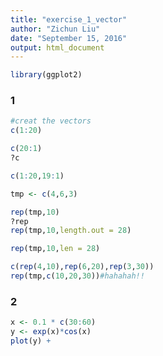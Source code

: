 ```yaml
---
title: "exercise_1_vector"
author: "Zichun Liu"
date: "September 15, 2016"
output: html_document
---
```

```r
library(ggplot2)
```

### 1
```r
#creat the vectors
c(1:20)

c(20:1)
?c

c(1:20,19:1)

tmp <- c(4,6,3)

rep(tmp,10)
?rep
rep(tmp,10,length.out = 28)

rep(tmp,10,len = 28)

c(rep(4,10),rep(6,20),rep(3,30))
rep(tmp,c(10,20,30))#hahahah!!
```

### 2
```r
x <- 0.1 * c(30:60)
y <- exp(x)*cos(x)
plot(y) + 
```


